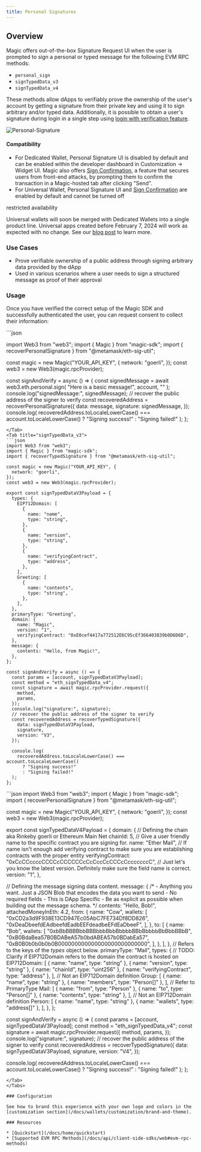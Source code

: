 ```yaml
---
title: Personal Signatures
---
```


## Overview

Magic offers out-of-the-box Signature Request UI when the user is prompted to sign a personal or typed message for the following EVM RPC methods:

* ⁠`personal_sign`
* `signTypedData_v3`
* `signTypedData_v4`

These methods allow dApps to verifiably prove the ownership of the user's account by getting a signature from their private key and using it to sign arbitrary and/or typed data. Additionally, it is possible to obtain a user's signature during login in a single step using [login with verification feature](docs/authentication/customization/login-ui#usage-0).

<Frame>
  <img src="/images/Personal-Signature.webp" alt="Personal-Signature"/>
</Frame>

#### Compatibility

* For Dedicated Wallet, Personal Signature UI is disabled by default and can be enabled within the developer dashboard in Customization -> Widget UI. Magic also offers [Sign Confirmation](/docs/wallets/security/sign-confirmation), a feature that secures users from front-end attacks, by prompting them to confirm the transaction in a Magic-hosted tab after clicking "Send".
* For Universal Wallet, Personal Signature UI and [Sign Confirmation](/docs/wallets/security/sign-confirmation) are enabled by default and cannot be turned off

restricted availability

Universal wallets will soon be merged with Dedicated Wallets into a single product line. Universal apps created before February 7, 2024 will work as expected with no change. See our [blog post](https://magic.link/posts/unifyingwaas) to learn more.

### Use Cases

* Prove verifiable ownership of a public address through signing arbitrary data provided by the dApp
* Used in various scenarios where a user needs to sign a structured message as proof of their approval

### Usage

⁠Once you have verified the correct setup of the Magic SDK and successfully authenticated the user, you can request consent to collect their information:


<Tabs>
<Tab title="personal_sign">
```json

import Web3 from "web3";
import { Magic } from "magic-sdk";
import { recoverPersonalSignature } from "@metamask/eth-sig-util";

const magic = new Magic("YOUR_API_KEY", {
  network: "goerli",
});
const web3 = new Web3(magic.rpcProvider);

const signAndVerify = async () => {
  const signedMessage = await web3.eth.personal.sign(
    "Here is a basic message!",
    account,
    ""
  );
  console.log("signedMessage:", signedMessage);
  // recover the public address of the signer to verify
  const recoveredAddress = recoverPersonalSignature({
    data: message,
    signature: signedMessage,
  });
  console.log(
    recoveredAddress.toLocaleLowerCase() === account.toLocaleLowerCase()
      ? "Signing success!"
      : "Signing failed!"
  );
};

```
</Tab>
<Tab title="signTypedData_v3">
```json
import Web3 from "web3";
import { Magic } from "magic-sdk";
import { recoverTypedSignature } from "@metamask/eth-sig-util";

const magic = new Magic("YOUR_API_KEY", {
  network: "goerli",
});
const web3 = new Web3(magic.rpcProvider);

export const signTypedDataV3Payload = {
  types: {
    EIP712Domain: [
      {
        name: "name",
        type: "string",
      },
      {
        name: "version",
        type: "string",
      },
      {
        name: "verifyingContract",
        type: "address",
      },
    ],
    Greeting: [
      {
        name: "contents",
        type: "string",
      },
    ],
  },
  primaryType: "Greeting",
  domain: {
    name: "Magic",
    version: "1",
    verifyingContract: "0xE0cef4417a772512E6C95cEf366403839b0D6D6D",
  },
  message: {
    contents: "Hello, from Magic!",
  },
};

const signAndVerify = async () => {
  const params = [account, signTypedDataV3Payload];
  const method = "eth_signTypedData_v4";
  const signature = await magic.rpcProvider.request({
    method,
    params,
  });
  console.log("signature:", signature);
  // recover the public address of the signer to verify
  const recoveredAddress = recoverTypedSignature({
    data: signTypedDataV3Payload,
    signature,
    version: "V3",
  });

  console.log(
    recoveredAddress.toLocaleLowerCase() === account.toLocaleLowerCase()
      ? "Signing success!"
      : "Signing failed!"
  );
};

```
</Tab>
<Tab title="signTypedData_v4">
```json
import Web3 from "web3";
import { Magic } from "magic-sdk";
import { recoverPersonalSignature } from "@metamask/eth-sig-util";

const magic = new Magic("YOUR_API_KEY", {
  network: "goerli",
});
const web3 = new Web3(magic.rpcProvider);

export const signTypedDataV4Payload = {
  domain: {
    // Defining the chain aka Rinkeby goerli or Ethereum Main Net
    chainId: 5,
    // Give a user friendly name to the specific contract you are signing for.
    name: "Ether Mail",
    // If name isn't enough add verifying contract to make sure you are establishing contracts with the proper entity
    verifyingContract: "0xCcCCccccCCCCcCCCCCCcCcCccCcCCCcCcccccccC",
    // Just let's you know the latest version. Definitely make sure the field name is correct.
    version: "1",
  },

  // Defining the message signing data content.
  message: {
    /*
     - Anything you want. Just a JSON Blob that encodes the data you want to send
     - No required fields
     - This is DApp Specific
     - Be as explicit as possible when building out the message schema.
    */
    contents: "Hello, Bob!",
    attachedMoneyInEth: 4.2,
    from: {
      name: "Cow",
      wallets: [
        "0xCD2a3d9F938E13CD947Ec05AbC7FE734Df8DD826",
        "0xDeaDbeefdEAdbeefdEadbEEFdeadbeEFdEaDbeeF",
      ],
    },
    to: [
      {
        name: "Bob",
        wallets: [
          "0xbBbBBBBbbBBBbbbBbbBbbbbBBbBbbbbBbBbbBBbB",
          "0xB0BdaBea57B0BDABeA57b0bdABEA57b0BDabEa57",
          "0xB0B0b0b0b0b0B000000000000000000000000000",
        ],
      },
    ],
  },
  // Refers to the keys of the *types* object below.
  primaryType: "Mail",
  types: {
    // TODO: Clarify if EIP712Domain refers to the domain the contract is hosted on
    EIP712Domain: [
      { name: "name", type: "string" },
      { name: "version", type: "string" },
      { name: "chainId", type: "uint256" },
      { name: "verifyingContract", type: "address" },
    ],
    // Not an EIP712Domain definition
    Group: [
      { name: "name", type: "string" },
      { name: "members", type: "Person[]" },
    ],
    // Refer to PrimaryType
    Mail: [
      { name: "from", type: "Person" },
      { name: "to", type: "Person[]" },
      { name: "contents", type: "string" },
    ],
    // Not an EIP712Domain definition
    Person: [
      { name: "name", type: "string" },
      { name: "wallets", type: "address[]" },
    ],
  },
};

const signAndVerify = async () => {
  const params = [account, signTypedDataV3Payload];
  const method = "eth_signTypedData_v4";
  const signature = await magic.rpcProvider.request({
    method,
    params,
  });
  console.log("signature:", signature);
  // recover the public address of the signer to verify
  const recoveredAddress = recoverTypedSignature({
    data: signTypedDataV3Payload,
    signature,
    version: "V4",
  });

  console.log(
    recoveredAddress.toLocaleLowerCase() === account.toLocaleLowerCase()
      ? "Signing success!"
      : "Signing failed!"
  );
};
```
</Tab>
</Tabs>

### Configuration

See how to brand this experience with your own logo and colors in the [customization section](/docs/wallets/customization/brand-and-theme). ⁠

### Resources

* [Quickstart](/docs/home/quickstart)
* [Supported EVM RPC Methods](/docs/api/client-side-sdks/web#evm-rpc-methods)

